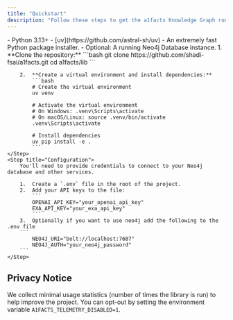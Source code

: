 ```yaml
---
title: "Quickstart"
description: "Follow these steps to get the a1facts Knowledge Graph running on your local machine."
---
```


<Steps>
    <Step title="Prerequisites">
        -   Python 3.13+
        -   [uv](https://github.com/astral-sh/uv) - An extremely fast Python package installer.
        -   Optional: A running Neo4j Database instance.
    </Step>
    <Step title="Installation">
        1.  **Clone the repository:**
            ```bash
            git clone https://github.com/shadi-fsai/a1facts.git
            cd a1facts/lib
            ```

        2.  **Create a virtual environment and install dependencies:**
            ```bash
            # Create the virtual environment
            uv venv
            
            # Activate the virtual environment
            # On Windows: .venv\Scripts\activate
            # On macOS/Linux: source .venv/bin/activate
            .venv\Scripts\activate

            # Install dependencies
            uv pip install -e .
            ```
    </Step>
    <Step title="Configuration">
        You'll need to provide credentials to connect to your Neo4j database and other services.

        1.  Create a `.env` file in the root of the project.
        2.  Add your API keys to the file:
            ```
            OPENAI_API_KEY="your_openai_api_key"
            EXA_API_KEY="your_exa_api_key"
            ```
        3.  Optionally if you want to use neo4j add the following to the .env file
        ```
            NEO4J_URI="bolt://localhost:7687"
            NEO4J_AUTH="your_neo4j_password"
        ```
    </Step>
</Steps>

## Privacy Notice

We collect minimal usage statistics (number of times the library is run) to help improve the project. You can opt-out by setting the environment variable `A1FACTS_TELEMETRY_DISABLED=1`.
